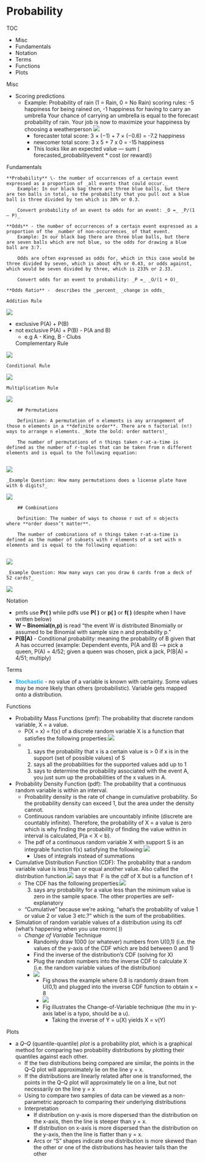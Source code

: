 # Probability

TOC

* Misc
* Fundamentals
* Notation
* Terms
* Functions
* Plots



Misc

* Scoring predictions
	* Example: Probability of rain (1 = Rain, 0 = No Rain)
		scoring rules: -5 happiness for being rained on, -1 happiness for having to carry an umbrella
		Your chance of carrying an umbrella is equal to the forecast probability of rain. Your job is now to maximize your happiness by choosing a weatherperson
		![](./_resources/Probability.resources/Screenshot (141).png)
		* forecaster total score: 3 × (−1) + 7 × (−0.6) = -7.2 happiness
		* newcomer total score: 3 x 5 + 7 x 0 = -15 happiness
		* This looks like an expected value — sum ( forecasted\_probabilityevent \* cost (or reward))


Fundamentals

	**Probability** \- the number of occurrences of a certain event expressed as a proportion of _all events that could occur._ 
		Example: In our black bag there are three blue balls, but there are ten balls in total, so the probability that you pull out a blue ball is three divided by ten which is 30% or 0.3.
		
		Convert probability of an event to odds for an event: _O =_ _P/(1 — P)_
		
	**Odds** - the number of occurrences of a certain event expressed as a proportion of the _number of non-occurrences_ of that event.
		Example: In our black bag there are three blue balls, but there are seven balls which are not blue, so the odds for drawing a blue ball are 3:7.
		
		Odds are often expressed as odds for, which in this case would be three divided by seven, which is about 43% or 0.43, or odds against, which would be seven divided by three, which is 233% or 2.33. 
		
		Convert odds for an event to probability: _P =_ _O/(1 + O)_
		
	**Odds Ratio** -  describes the _percent_ _change in odds_ 
	
	Addition Rule
	

![](./_resources/Probability.resources/1-2TMm-JGDpv2TqBEFBsLQSw.png)

* exclusive P(A) + P(B)
* not exclusive P(A) + P(B) - P(A and B)
	* e.g A - King, B - Clubs

	Complementary Rule
	

![](./_resources/Probability.resources/1-zZWRYkZ5xuWB9XG4dpGxNg.png)

	Conditional Rule
	

![](./_resources/Probability.resources/1-wsWUbawhpyMY2cYrOXLUWg.png)

	Multiplication Rule
	

![](./_resources/Probability.resources/1-FtDX0_OTkqjl8G_1xh1Bqw.png)

		## Permutations
	
		Definition: A permutation of n elements is any arrangement of those n elements in a **definite order**. There are n factorial (n!) ways to arrange n elements. _Note the bold: order matters!_
		
		The number of permutations of n things taken r-at-a-time is defined as the number of r-tuples that can be taken from n different elements and is equal to the following equation:
		

![](./_resources/Probability.resources/0-oCtwpF4gFAYXgilF.png)

	_Example Question: How many permutations does a license plate have with 6 digits?_
	

![](./_resources/Probability.resources/0-szK-mSOC7SfOYVsl.png)

		## Combinations
	
		Definition: The number of ways to choose r out of n objects where **order doesn’t matter**.
		
		The number of combinations of n things taken r-at-a-time is defined as the number of subsets with r elements of a set with n elements and is equal to the following equation:
		

![](./_resources/Probability.resources/0-7wGkvaPkYWNR_sty.png)

	_Example Question: How many ways can you draw 6 cards from a deck of 52 cards?_
	

![](./_resources/Probability.resources/0-95rUEU2sGtAhQkhQ.png)



Notation

* pmfs use **Pr( )** while pdfs use **P( )** or **p( )** or **f( )** (despite when I have written below)
* **W ~ Binomial(n,p)** is read "the event W is distributed Binomially or assumed to be Binomial with sample size n and probability p."
* **P(B|A)** \- Conditional probability: meaning the probability of B given that A has occurred (example: Dependent events, P(A and B) --> pick a queen, P(A) = 4/52; given a queen was chosen, pick a jack, P(B|A) = 4/51; multiply)

Terms

* [**Stochastic**]{style='color: #14adff'} - no value of a variable is known with certainty. Some values may be more likely than others (probabilistic). Variable gets mapped onto a distribution.

Functions

* Probability Mass Functions (pmf): The probability that discrete random variable, X = a value.
	* P(X = x) = f(x) of a discrete random variable X is a function that satisfies the following properties:![](./_resources/Probability.resources/ql_3240cd3ff8ede8244a37e79a867dc3bc_l3.png)
	* (1) says the probability that x is a certain value is > 0 if x is in the support (set of possible values) of S
		(2) says all the probabilities for the supported values add up to 1
		(3) says to determine the probability associated with the event A, you just sum up the probabilities of the x values in A.
		
* Probability Density Function (pdf): The probability that a continuous random variable is within an interval.
	* Probability density is the rate of change in cumulative probability. So the probability density can exceed 1, but the area under the density cannot.
	* Continuous random variables are uncountably infinite (discrete are countably infinite). Therefore, the probability of X = a value is zero which is why finding the probability of finding the value within in interval is calculated, P(a < X < b).
	* The pdf of a continuous random variable X with support S is an integrable function f(x) satisfying the following:![](./_resources/Probability.resources/ql_259a36021f93058b51a1806dfda88f73_l3.png)
		* Uses of integrals instead of summations
* Cumulative Distribution Function (CDF): The probability that a random variable value is less than or equal another value. Also called the distribution function.![](./_resources/Probability.resources/ql_9588351e3c5e20f6a7744ec8babca81a_l3.png)
	says that  F is the cdf of X but is a function of t
	* The CDF has the following properties:![](./_resources/Probability.resources/ql_ae25ded66ef62d60c24b67cdc77cd0e8_l3.png)
		(3) says any probability for a value less than the minimum value is zero in the sample space. The other properties are self-explanatory
		
	* "Cumulative" because we're asking, "what's the probability of value 1 or value 2 or value 3 etc.?" which is the sum of the probabilities.



* Simulation of random variable values of a distribution using its cdf (what's happening when you use rnorm( ))
	* _Change of Variable_ Technique
		* Randomly draw 1000 (or whatever) numbers from U(0,1) (i.e. the values of the y-axis of the CDF which are bdd between 0 and 1)
		* Find the inverse of the distribution's CDF (solving for X)
		* Plug the random numbers into the inverse CDF to calculate X (i.e. the random variable values of the distribution)
		* ![](./_resources/Probability.resources/Screenshot (54).png)
			* Fig shows the example where 0.8 is randomly drawn from U(0,1) and plugged into the inverse CDF function to obtain x = 8
			* ![](./_resources/Probability.resources/Screenshot (56).png)
			* Fig illustrates the Change-of-Variable technique (the mu in y-axis label is a typo, should be a u).
				* Taking the inverse of Y = u(X) yields X = v(Y)


Plots

* a _Q–Q_ (quantile-quantile) _plot_ is a probability plot, which is a graphical method for comparing two probability distributions by plotting their quantiles against each other.
	* If the two distributions being compared are similar, the points in the Q–Q plot will approximately lie on the line y = x.
	* If the distributions are linearly related after one is transformed, the points in the Q–Q plot will approximately lie on a line, but not necessarily on the line y = x
	* Using to compare two samples of data can be viewed as a non-parametric approach to comparing their underlying distributions
	* Interpretation
		* If distribution on y-axis is more dispersed than the distribution on the x-axis, then the line is steeper than y = x.
		* If distribution on x-axis is more dispersed than the distribution on the y-axis, then the line is flatter than y = x.
		* Arcs or "S" shapes indicate one distribution is more skewed than the other or one of the distributions has heavier tails than the other



















